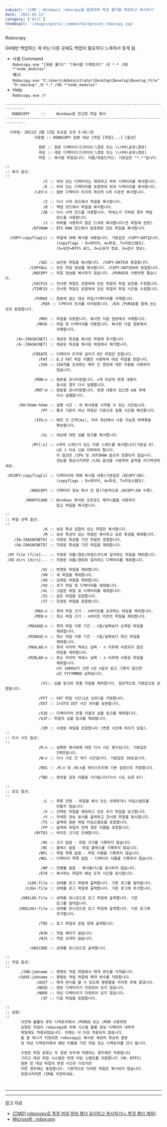 ```yaml
---
subject: '[CMD : Windows] robocopy를 활용하여 특정 폴더를 제외하고 복사하기'
date: '2021-02-13'
category: ['Util']
thumbnail: '/images/posts/_common/background_robocopy.jpg'
---
```



<Typography variant="h3" backgroundColor="gray">
  <span>Robocopy</span>
</Typography>

Git에만 백업하는 게 아닌 다른 곳에도 백업이 필요하다 느껴져서 찾게 됨.

- 사용 Command  
   `Robocopy.exe "[원본 폴더]" "[복사할 디렉토리]" /E *.* /XD *"node_modules"`  
   예시  
   `Robocopy.exe "C:\Users\Administrator\Desktop\Develop\Develop_File" "D:\backup" /E *.* /XD *"node_modules"`
- Help  
  `Robocopy.exe /?`

```git
-------------------------------------------------------------------------------
   ROBOCOPY     ::     Windows용 견고한 파일 복사
-------------------------------------------------------------------------------

  시작됨: 2021년 2월 13일 토요일 오후 5:45:35
             사용법 :: ROBOCOPY 원본 대상 [파일 [파일]...] [옵션]

               원본 :: 원본 디렉터리(드라이브:\경로 또는 \\서버\공유\경로)
               대상 :: 대상 디렉터리(드라이브:\경로 또는 \\서버\공유\경로)
               파일 :: 복사할 파일입니다. 이름/와일드카드: 기본값은 "*.*"입니다.

::
:: 복사 옵션:
::
                 /S :: 비어 있는 디렉터리는 제외하고 하위 디렉터리를 복사합니다.
                 /E :: 비어 있는 디렉터리를 포함하여 하위 디렉터리를 복사합니다.
             /LEV:n :: 원본 디렉터리 트리의 최상위 n개 수준만 복사합니다.

                 /Z :: 다시 시작 모드에서 파일을 복사합니다.
                 /B :: 백업 모드에서 파일을 복사합니다.
                /ZB :: 다시 시작 모드를 사용합니다. 액세스가 거부된 경우 백업
                       모드를 사용합니다.
                 /J :: 버퍼를 사용하지 않은 I/O로 복사합니다(큰 파일에 권장).
            /EFSRAW :: EFS RAW 모드에서 암호화된 모든 파일을 복사합니다.

  /COPY:copyflag[s] :: 파일에 대해 복사할 내용입니다. 기본값은 /COPY:DAT입니다.
                       (copyflags : D=데이터, A=특성, T=타임스탬프).
                       (S=보안=NTFS ACL, O=소유자 정보, U=감사 정보).


               /SEC :: 보안된 파일을 복사합니다. /COPY:DATS와 동일합니다.
           /COPYALL :: 모든 파일 정보를 복사합니다. /COPY:DATSOU와 동일합니다.
            /NOCOPY :: 파일 정보를 복사하지 않습니다. /PURGE와 사용하면 좋습니다.
            /SECFIX :: 건너뛴 파일도 포함하여 모든 파일의 파일 보안을 수정합니다.
            /TIMFIX :: 건너뛴 파일도 포함하여 모든 파일의 파일 시간을 수정합니다.

             /PURGE :: 원본에 없는 대상 파일/디렉터리를 삭제합니다.
                /MIR :: 디렉터리 트리를 미러링합니다. /E와 /PURGE를 함께 쓰는 것과 동일합니다.

               /MOV :: 파일을 이동합니다. 복사한 다음 원본에서 삭제합니다.
              /MOVE :: 파일 및 디렉터리를 이동합니다. 복사한 다음 원본에서
                       삭제합니다.

     /A+:[RASHCNET] :: 제공된 특성을 복사된 파일에 추가합니다.
     /A-:[RASHCNET] :: 제공된 특성을 복사된 파일에서 제거합니다.

            /CREATE :: 디렉터리 트리와 길이가 0인 파일만 만듭니다.
               /FAT :: 8.3 FAT 파일 이름만 사용하여 대상 파일을 만듭니다.
               /256 :: 256자를 초과하는 매우 긴 경로에 대한 지원을 사용하지
                       않습니다.

             /MON:n :: 원본을 모니터링합니다. n개 이상의 변경 내용이
                       표시된 경우 다시 실행합니다.
             /MOT:m :: 원본을 모니터링합니다. 변경 내용이 있으면 m분 후에
                       다시 실행합니다.

      /RH:hhmm-hhmm :: 실행 시간 - 새 복사본을 시작할 수 있는 시간입니다.
                /PF :: 통과 기준이 아닌 파일당 기준으로 실행 시간을 확인합니다.

             /IPG:n :: 패킷 간 간격(ms), 저속 회선에서 사용 가능한 대역폭을
                       확보합니다.

                /SL :: 대상에 대한 심볼 링크를 복사합니다.

            /MT[:n] :: n개의 스레드가 있는 다중 스레드를 복사합니다(기본값 8).
                       n은 1 이상 128 이하여야 합니다.
                       이 옵션은 /IPG 및 /EFSRAW 옵션과 호환되지 않습니다.
                       성능을 향상시키려면 /LOG 옵션을 사용하여 출력을 리디렉션하세요.

 /DCOPY:copyflag[s] :: 디렉터리에 대해 복사할 내용(기본값은 /DCOPY:DA).
                       (copyflags : D=데이터, A=특성, T=타임스탬프).

           /NODCOPY :: 디렉터리 정보 복사 안 함(기본적으로 /DCOPY:DA 수행).

         /NOOFFLOAD :: Windows 복사본 오프로드 메커니즘을 사용하지
                       않고 파일을 복사합니다.

::
:: 파일 선택 옵션:
::
                 /A :: 보관 특성 집합이 있는 파일만 복사합니다.
                 /M :: 보관 특성이 있는 파일만 복사하고 보관 특성을 해제합니다.
    /IA:[RASHCNETO] :: 지정된 특성을 가진 파일만 포함합니다.
    /XA:[RASHCNETO] :: 지정된 특성을 가진 파일을 제외합니다.

 /XF file [file]... :: 지정된 이름/경로/와일드카드와 일치하는 파일을 제외합니다.
 /XD dirs [dirs]... :: 지정된 이름/경로와 일치하는 디렉터리를 제외합니다.

                /XC :: 변경된 파일을 제외합니다.
                /XN :: 새 파일을 제외합니다.
                /XO :: 오래된 파일을 제외합니다.
                /XX :: 추가 파일 및 디렉터리를 제외합니다.
                /XL :: 고립된 파일 및 디렉터리를 제외합니다.
                /IS :: 같은 파일을 포함합니다.
                /IT :: 조정된 파일을 포함합니다.

             /MAX:n :: 최대 파일 크기 - n바이트를 초과하는 파일을 제외합니다.
             /MIN:n :: 최소 파일 크기 - n바이트 미만의 파일을 제외합니다.

          /MAXAGE:n :: 최대 파일 사용 기간 - n일/날짜보다 오래된 파일을
                       제외합니다.
          /MINAGE:n :: 최소 파일 사용 기간 - n일/날짜보다 최신 파일을
                       제외합니다.
          /MAXLAD:n :: 최대 마지막 액세스 날짜 - n 이후에 사용되지 않은
                       파일을 제외합니다.
          /MINLAD:n :: 최소 마지막 액세스 날짜 - n 이후에 사용된 파일을
                       제외합니다.
                       n이 1900보다 크면 n은 n일과 같고 그렇지 않으면
                       n은 YYYYMMDD 날짜입니다.

                /XJ:: 심볼 링크와 연결 지점을 제외합니다. 일반적으로 기본값으로 포함됩니다.

               /FFT :: FAT 파일 시간(2초 단위)을 가정합니다.
               /DST :: 1시간의 DST 시간 차이를 보완합니다.

               /XJD :: 디렉터리의 연결 지점과 심볼 링크를 제외합니다.
               /XJF:: 파일의 심볼 링크를 제외합니다.

                /IM :: 수정된 파일을 포함합니다 (변경 시간에 차이가 있음).
::
:: 다시 시도 옵션:
::
               /R:n :: 실패한 복사본에 대한 다시 시도 횟수입니다. 기본값은
                       1백만입니다.
               /W:n :: 다시 시도 간 대기 시간입니다. 기본값은 30초입니다.

               /REG :: /R:n 및 /W:n을 레지스트리에 기본 설정으로 저장합니다.

               /TBD :: 정의할 공유 이름을 기다립니다(다시 시도 오류 67).

::
:: 로깅 옵션:
::
                 /L :: 목록 전용 - 파일을 복사 또는 삭제하거나 타임스탬프를
                       만들지 않습니다.
                 /X :: 선택된 파일을 제외하고 모든 추가 파일을 보고합니다.
                 /V :: 자세한 정보 표시를 출력하고 건너뛴 파일을 표시합니다.
                /TS :: 출력에 원본 파일 타임스탬프를 포함합니다.
                /FP :: 출력에 파일의 전체 경로 이름을 포함합니다.
             /BYTES :: 바이트 크기로 인쇄합니다.

                /NS :: 크기 없음 - 파일 크기를 기록하지 않습니다.
                /NC :: 클래스 없음 - 파일 클래스를 기록하지 않습니다.
               /NFL :: 파일 목록 없음 - 파일 이름을 기록하지 않습니다.
               /NDL :: 디렉터리 목록 없음 - 디렉터리 이름을 기록하지 않습니다.

                /NP :: 진행률 없음 - 복사율(%)을 표시하지 않습니다.
               /ETA :: 복사하는 파일의 예상 도착 시간을 표시합니다.

          /LOG:file :: 상태를 로그 파일에 출력합니다. 기존 로그를 덮어씁니다.
         /LOG+:file :: 상태를 로그 파일에 출력합니다. 기존 로그에 추가합니다.

       /UNILOG:file :: 상태를 유니코드로 로그 파일에 출력합니다. 기존
                       로그를 덮어씁니다.
      /UNILOG+:file :: 상태를 유니코드로 로그 파일에 출력합니다. 기존 로그에
                       추가합니다.

               /TEE :: 로그 파일과 콘솔 창에 출력합니다.

               /NJH :: 작업 헤더가 없습니다.
               /NJS :: 작업 요약이 없습니다.

           /UNICODE :: 상태를 유니코드로 출력합니다.

::
:: 작업 옵션:
::
       /JOB:jobname :: 명명된 작업 파일에서 매개 변수를 가져옵니다.
      /SAVE:jobname :: 명명된 작업 파일에 매개 변수를 저장합니다.
              /QUIT :: 매개 변수를 볼 수 있도록 명령줄을 처리한 후에 끝냅니다.
              /NOSD :: 원본 디렉터리가 지정되어 있지 않습니다.
              /NODD :: 대상 디렉터리가 지정되어 있지 않습니다.
                /IF :: 다음 파일을 포함합니다.

::
:: 설명:
::
       이전에 볼륨의 루트 디렉토리에서 /PURGE 또는 /MIR 사용하면
       요청된 작업이 robocopy에 의해 시스템 볼륨 정보 디렉터리 내부의
       파일에도 적용되었습니다. 이제는 더 이상 적용되지 않습니다.
       둘 중 하나가 지정되면 robocopy는 복사본 세션의 최상위 원본
       및 대상 디렉토리에서 해당 이름을 가진 파일 또는 디렉토리를 건너 뜁니다.

       수정된 파일 분류는 두 원본 모두에 적용되는 경우에만 적용됩니다
       그리고 대상 파일 시스템은 변경 타임 스탬프를 지원합니다 (예: NTFS)
       원본 및 대상 파일의 변경 시간은 다르지만
       다른 경우에는 동일합니다. 기본적으로 이러한 파일은 복사되지 않습니다.
       포함시키려면 /IM을 지정하세요.
```

<br />

---

---

<Typography backgroundColor="yellow" variant="p" isBold>
  <span>참고 자료</span>
</Typography>

- [[CMD] robocopy로 특정 파일 하위 폴더 유지하고 복사하기(+ 특정 폴더 제외)](https://hmjo.tistory.com/415)
- [Microsoft : robocopy](https://docs.microsoft.com/ko-kr/windows-server/administration/windows-commands/robocopy)
